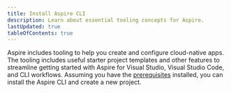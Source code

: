 ```yaml
---
title: Install Aspire CLI
description: Learn about essential tooling concepts for Aspire.
lastUpdated: true
tableOfContents: true
---
```



Aspire includes tooling to help you create and configure cloud-native apps. The tooling includes useful starter project templates and other features to streamline getting started with Aspire for Visual Studio, Visual Studio Code, and CLI workflows. Assuming you have the [prerequisites](./prerequisites) installed, you can install the Aspire CLI and create a new project.

<InstallAspireCLI />